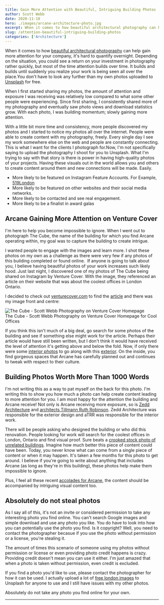 ```yaml
---
title: Gain More Attention with Beautiful, Intriguing Building Photos
author: Scott Webb
date: 2020-11-18
hero: ./images/arcane-architecture-photo.jpg
excerpt: When it comes to how beautiful architectural photography can help gain more attention for your company, it's hard to quantify overnight. Depending on the situation, you could see a return on your investment in photography rather quickly, but most of the time attention builds over time.
slug: /attention-beautiful-intriguing-building-photos
categories: ['Architecture']
---
```


When it comes to how [beautiful architectural photography](/) can help gain more attention for your company, it's hard to quantify overnight. Depending on the situation, you could see a return on your investment in photography rather quickly, but most of the time attention builds over time.  It builds and builds until suddenly you realize your work is being seen all over the place.You don't have to look any further than my own photos uploaded to [Unsplash](/unsplash) for free. 

When I first started sharing my photos, the amount of attention and exposure I was receiving was relatively low compared to what some other people were experiencing. Since first sharing, I consistently shared more of my photography and eventually saw photo views and download statistics grow. With each photo, I was building momentum; slowly gaining more attention. 

With a little bit more time and consistency, more people discovered my photos and I started to notice my photos all over the internet. People were able to create content with my photography, freely. Every single day I see my work somewhere else on the web and people are constantly connecting. This is what I want for the clients I photograph for.Now, I'm not specifically saying to upload the photography I shoot for you to Unsplash. What I'm trying to say with that story is there is power in having high-quality photos of your projects. Having these visuals out in the world allows you and others to create content around them and new connections will be made. Easily.

- More likely to be featured on Instagram Feature Accounts. For Example, [519London](https://www.instagram.com/519london/)
- More likely to be featured on other websites and their social media networks.
- More likely to be contacted and see real engagement.
- More likely to be a finalist in award galas

## Arcane Gaining More Attention on Venture Cover

I'm here to help you become impossible to ignore. When I went out to photograph The Cube, the name of the building for which you find Arcane operating within, my goal was to capture the building to create intrigue.

I wanted people to engage with the images and learn more. I shot these photos on my own as a challenge as there were very few if any photos of this building completed or found online.  If anyone is going to talk about you,  I believe having beautiful photos of your work increases such likely hood. Just last night, I discovered one of my photos of The Cube being shared on Instagram by Venture Cover. With the image, they referenced an article on their website that was about the coolest offices in London Ontario. 

I decided to check out [venturecover.com](https://venturecover.com) to find the [article](http://venturecover.com/2017/12/18/hq-london-ontarios-coolest-offices/) and there was my image front and centre:

<div className="Image__Medium">
  <img
    src="./images/arcane-the-cube-venture-cover-feature.jpg"
    title="The Cube - Scott Webb Photography on Venture Cover Homepage"
    alt="The Cube - Scott Webb Photography on Venture Cover Homepage"
  />
  <figcaption>The Cube - Scott Webb Photography on Venture Cover Homepage for Cool Offices</figcaption>
</div>

If you think this isn't much of a big deal, go search for some photos of the building and see if something else might work for the article. Perhaps their article would have still been written, but I don't think it would have received the level of attention it's getting above and below the fold. Now, if only there were some [interior photos](/interiors-photography) to go along with this [exterior](/exterior-photography). On the inside, you find gorgeous spaces that Arcane has carefully planned out and continues to tweak with respect to their culture. 

## Building Photos Worth More Than 1000 Words

I'm not writing this as a way to pat myself on the back for this photo. I'm writing this to show you how much a photo can help create content leading to more attention for you. I am most happy for the attention the building and Arcane receive! Not only is Arcane receiving more exposure, so is [Zedd Architecture](http://www.zeddarchitecture.com/) and [architects Tillmann Ruth Robinson](http://www.atrr.ca/). Zedd Architecture was responsible for the exterior design and aTRR was responsible for the interior work. 

There will be people asking who designed the building or who did this renovation. People looking for work will search for the coolest offices in London, Ontario and find visual proof. Sure beats a [crooked stock photo of unrelated buildings](http://www.canadianbusiness.com/lists-and-rankings/profit-500/2017-london-ontario-fastest-growing-companies/). Imagine how much better this piece of content could have been. Today, you never know what can come from a single piece of content or when it may happen. It's taken a few months for this photo to get around. I believe if you're going to write about anything that includes Arcane (as long as they're in this building), these photos help make them impossible to ignore. 

Plus, I feel all these recent [accolades for Arcane](http://www.canadianbusiness.com/lists-and-rankings/profit-500/2017-london-ontario-fastest-growing-companies/), the content should be accompanied by intriguing visual content too. 

## Absolutely do not steal photos

As I say all of this, it's not an invite or considered permission to take any interesting photo you find online. You can't search Google images and simple download and use any photo you like. You do have to look into how you can potentially use the photo you find. Is it copyright? Well, you need to contact the photographer becasue if you use the photo without permission or a license, you're stealing it. 

The amount of times this scenario of someone using my photos without permission or license or even providing photo credit happens is crazy. Providing credit doesn't mean you can use it either. I'm just amazed that when a photo is taken without permission, even credit is excluded.

If you find a photo you'd like to use, please contact the photographer for how it can be used. I actually upload a lot of [free london images](/free-london-ontario-photos) to Unsplash for anyone to use and I still have issues with my other photos.

Absolutely do not take any photo you find online for your own.

---